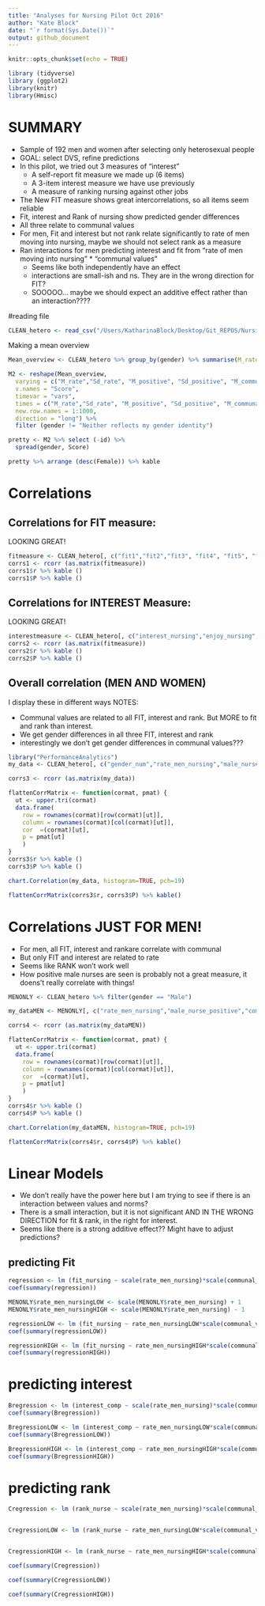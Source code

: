 ```yaml
---
title: "Analyses for Nursing Pilot Oct 2016"
author: "Kate Block"
date: "`r format(Sys.Date())`"
output: github_document
---
```


```r
knitr::opts_chunk$set(echo = TRUE)
```

```r
library (tidyverse)
library (ggplot2)
library(knitr)
library(Hmisc)
```

# SUMMARY

* Sample of 192 men and women after selecting only heterosexual people
* GOAL: select DVS, refine predictions
* In this pilot, we tried out 3 measures of "interest"
    + A self-report fit measure we made up (6 items)
    + A 3-item interest measure we have use previously
    + A measure of ranking nursing against other jobs
* The New FIT measure shows great intercorrelations, so all items seem reliable 
* Fit, interest and Rank of nursing show predicted gender differences
* All three relate to communal values
* For men, Fit and interest but not rank relate significantly to rate of men moving into nursing, maybe we should not select rank as a measure
* Ran interactions for men predicting interest and fit from "rate of men moving into nursing" * "communal values"
    + Seems like both independently have an effect
    + interactions are small-ish and ns. They are in the wrong direction for FIT?
    + SOOOOO... maybe we should expect an additive effect rather than an interaction????

#reading file

```r
CLEAN_hetero <- read_csv("/Users/KatharinaBlock/Desktop/Git_REPOS/NursingDVPilot_oct2016/Nursing2pilot_clean_hetero.csv")
```

Making a mean overview
```r
Mean_overview <- CLEAN_hetero %>% group_by(gender) %>% summarise(M_rate = mean(rate_men_nursing), Sd_rate= sd(rate_men_nursing), M_positive= mean(male_nurse_positive), Sd_positive=sd(male_nurse_positive), M_communal = mean(communal_values),Sd_communal = sd(communal_values), M_agentic= mean(agentic_values),  Sd_agentic= sd(agentic_values), M_interest = mean(interest_comp), Sd_interest = sd (interest_comp), M_rankNurse = mean(rank_nurse), Sd_rankNurse = sd (rank_nurse), M_SNoverlap = mean(nursing_overlap), Sd_SNoverlap = sd(nursing_overlap), M_fit= mean(fit_nursing), Sd_fit= sd(fit_nursing), participants = n ())

M2 <- reshape(Mean_overview, 
  varying = c("M_rate","Sd_rate", "M_positive", "Sd_positive", "M_communal", "Sd_communal", "M_agentic", "Sd_agentic", "M_interest", "Sd_interest", "M_rankNurse", "Sd_rankNurse", "M_SNoverlap", "Sd_SNoverlap", "M_fit", "Sd_fit", "participants"), 
  v.names = "Score",
  timevar = "vars", 
  times = c("M_rate","Sd_rate", "M_positive", "Sd_positive", "M_communal", "Sd_communal", "M_agentic", "Sd_agentic", "M_interest", "Sd_interest", "M_rankNurse", "Sd_rankNurse", "M_SNoverlap", "Sd_SNoverlap", "M_fit", "Sd_fit", "participants"), 
  new.row.names = 1:1000,
  direction = "long") %>% 
  filter (gender != "Neither reflects my gender identity")

pretty <- M2 %>% select (-id) %>% 
  spread(gender, Score)

pretty %>% arrange (desc(Female)) %>% kable 
```

# Correlations

## Correlations for FIT measure:

LOOKING GREAT!

```r
fitmeasure <- CLEAN_hetero[, c("fit1","fit2","fit3", "fit4", "fit5", "fit6")]
corrs1 <- rcorr (as.matrix(fitmeasure))
corrs1$r %>% kable ()
corrs1$P %>% kable ()
```


## Correlations for INTEREST Measure:

LOOKING GREAT!

```r
interestmeasure <- CLEAN_hetero[, c("interest_nursing","enjoy_nursing","imagine_nursing")]
corrs2 <- rcorr (as.matrix(fitmeasure))
corrs2$r %>% kable ()
corrs2$P %>% kable ()
```


## Overall correlation (MEN AND WOMEN)

I display these in different ways
NOTES:

* Communal values are related to all FIT, interest and rank. But MORE to fit and rank than interest.
* We get gender differences in all three FIT, interest and rank
* interestingly we don't get gender differences in communal values???

```r

library("PerformanceAnalytics")
my_data <- CLEAN_hetero[, c("gender_num","rate_men_nursing","male_nurse_positive","communal_values", "agentic_values", "rank_nurse", "fit_nursing", "interest_comp")]

corrs3 <- rcorr (as.matrix(my_data))

flattenCorrMatrix <- function(cormat, pmat) {
  ut <- upper.tri(cormat)
  data.frame(
    row = rownames(cormat)[row(cormat)[ut]],
    column = rownames(cormat)[col(cormat)[ut]],
    cor  =(cormat)[ut],
    p = pmat[ut]
    )
}
corrs3$r %>% kable ()
corrs3$P %>% kable ()

chart.Correlation(my_data, histogram=TRUE, pch=19)

flattenCorrMatrix(corrs3$r, corrs3$P) %>% kable()
```

# Correlations JUST FOR MEN!

* For men, all FIT, interest and rankare correlate with communal 
* But only FIT and interest are related to rate
* Seems like RANK won't work well
* How positive male nurses are seen is probably not a great measure, it doens't really correlate with things!

```r
MENONLY <- CLEAN_hetero %>% filter(gender == "Male") 

my_dataMEN <- MENONLY[, c("rate_men_nursing","male_nurse_positive","communal_values", "agentic_values", "rank_nurse", "fit_nursing", "interest_comp")]

corrs4 <- rcorr (as.matrix(my_dataMEN))

flattenCorrMatrix <- function(cormat, pmat) {
  ut <- upper.tri(cormat)
  data.frame(
    row = rownames(cormat)[row(cormat)[ut]],
    column = rownames(cormat)[col(cormat)[ut]],
    cor  =(cormat)[ut],
    p = pmat[ut]
    )
}
corrs4$r %>% kable ()
corrs4$P %>% kable ()

chart.Correlation(my_dataMEN, histogram=TRUE, pch=19)

flattenCorrMatrix(corrs4$r, corrs4$P) %>% kable()
```

# Linear Models

* We don't really have the power here but I am trying to see if there is an interaction between values and norms?
* There is a small interaction, but it is not significant AND IN THE WRONG DIRECTION for fit & rank, in the right for interest.
* Seems like there is a strong additive effect?? Might have to adjust predictions?

## predicting Fit
```r
regression <- lm (fit_nursing ~ scale(rate_men_nursing)*scale(communal_values), data=MENONLY)
coef(summary(regression)) 

MENONLY$rate_men_nursingLOW <- scale(MENONLY$rate_men_nursing) + 1
MENONLY$rate_men_nursingHIGH <- scale(MENONLY$rate_men_nursing) - 1

regressionLOW <- lm (fit_nursing ~ rate_men_nursingLOW*scale(communal_values), data=MENONLY)
coef(summary(regressionLOW)) 

regressionHIGH <- lm (fit_nursing ~ rate_men_nursingHIGH*scale(communal_values), data=MENONLY)
coef(summary(regressionHIGH)) 
```

# predicting interest

```r

Bregression <- lm (interest_comp ~ scale(rate_men_nursing)*scale(communal_values), data=MENONLY)
coef(summary(Bregression))

BregressionLOW <- lm (interest_comp ~ rate_men_nursingLOW*scale(communal_values), data=MENONLY)
coef(summary(BregressionLOW)) 

BregressionHIGH <- lm (interest_comp ~ rate_men_nursingHIGH*scale(communal_values), data=MENONLY)
coef(summary(BregressionHIGH))
```

# predicting rank 
```r

Cregression <- lm (rank_nurse ~ scale(rate_men_nursing)*scale(communal_values), data=MENONLY)


CregressionLOW <- lm (rank_nurse ~ rate_men_nursingLOW*scale(communal_values), data=MENONLY)


CregressionHIGH <- lm (rank_nurse ~ rate_men_nursingHIGH*scale(communal_values), data=MENONLY)

```

```r
coef(summary(Cregression)) 

coef(summary(CregressionLOW))

coef(summary(CregressionHIGH)) 
```

